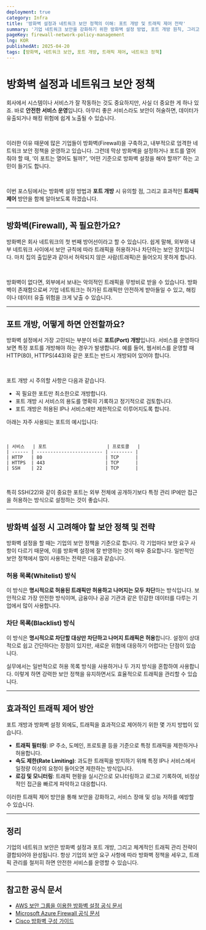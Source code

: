 ```yaml
---
deployment: true
category: Infra
title: '방화벽 설정과 네트워크 보안 정책의 이해: 포트 개방 및 트래픽 제어 전략'
summary: '기업 네트워크 보안을 강화하기 위한 방화벽 설정 방법, 포트 개방 원칙, 그리고 효과적인 트래픽 제어 전략을 친절히 안내합니다.'
pageKey: firewall-network-policy-management
lng: KOR
publishedAt: 2025-04-20
tags: [방화벽, 네트워크 보안, 포트 개방, 트래픽 제어, 네트워크 정책]
---
```


# 방화벽 설정과 네트워크 보안 정책

회사에서 시스템이나 서비스가 잘 작동하는 것도 중요하지만, 사실 더 중요한 게 하나 있죠. 바로 **안전한 서비스 운영**입니다. 아무리 좋은 서비스라도 보안이 허술하면, 데이터가 유출되거나 해킹 위험에 쉽게 노출될 수 있습니다.

<br />

이러한 이유 때문에 많은 기업들이 방화벽(Firewall)을 구축하고, 내부적으로 엄격한 네트워크 보안 정책을 운영하고 있습니다. 그런데 막상 방화벽을 설정하거나 포트를 열어줘야 할 때, ‘이 포트는 열어도 될까?’, ‘어떤 기준으로 방화벽 설정을 해야 할까?’ 하는 고민이 들기도 합니다.

<br />

이번 포스팅에서는 방화벽 설정 방법과 **포트 개방** 시 유의할 점, 그리고 효과적인 **트래픽 제어** 방안을 함께 알아보도록 하겠습니다.

---

## 방화벽(Firewall), 꼭 필요한가요?

방화벽은 회사 네트워크의 첫 번째 방어선이라고 할 수 있습니다. 쉽게 말해, 외부와 내부 네트워크 사이에서 보안 규칙에 따라 트래픽을 허용하거나 차단하는 보안 장치입니다. 마치 집의 출입문과 같아서 허락되지 않은 사람(트래픽)은 들어오지 못하게 합니다.

<br />

방화벽이 없다면, 외부에서 보내는 악의적인 트래픽을 무방비로 받을 수 있습니다. 방화벽이 존재함으로써 기업 네트워크는 허가된 트래픽만 안전하게 받아들일 수 있고, 해킹이나 데이터 유출 위험을 크게 낮출 수 있습니다.

---

## 포트 개방, 어떻게 하면 안전할까요?

방화벽 설정에서 가장 고민되는 부분이 바로 **포트(Port) 개방**입니다. 서비스를 운영하다 보면 특정 포트를 개방해야 하는 경우가 발생합니다. 예를 들어, 웹서비스를 운영할 때 HTTP(80), HTTPS(443)와 같은 포트는 반드시 개방되어 있어야 합니다.

<br />

포트 개방 시 주의할 사항은 다음과 같습니다.

- 꼭 필요한 포트만 최소한으로 개방합니다.
- 포트 개방 시 서비스의 용도를 명확히 기록하고 정기적으로 검토합니다.
- 포트 개방은 허용된 IP나 서비스에만 제한적으로 이루어지도록 합니다.

아래는 자주 사용되는 포트의 예시입니다:

<br />

```
| 서비스   | 포트                      | 프로토콜   |
| ------ | ------------------------ | -------- |
| HTTP   | 80                       | TCP      |
| HTTPS  | 443                      | TCP      |
| SSH    | 22                       | TCP      |
```

<br />

특히 SSH(<codeline>22</codeline>)와 같이 중요한 포트는 외부 전체에 공개하기보다 특정 관리 IP에만 접근을 허용하는 방식으로 설정하는 것이 좋습니다.

---

## 방화벽 설정 시 고려해야 할 보안 정책 및 전략

방화벽 설정을 할 때는 기업의 보안 정책을 기준으로 합니다. 각 기업마다 보안 요구 사항이 다르기 때문에, 이를 방화벽 설정에 잘 반영하는 것이 매우 중요합니다. 일반적인 보안 정책에서 많이 사용하는 전략은 다음과 같습니다.

### 허용 목록(Whitelist) 방식

이 방식은 **명시적으로 허용된 트래픽만 허용하고 나머지는 모두 차단**하는 방식입니다. 보안적으로 가장 안전한 방식이며, 금융이나 공공 기관과 같은 민감한 데이터를 다루는 기업에서 많이 사용합니다.

### 차단 목록(Blacklist) 방식

이 방식은 **명시적으로 차단할 대상만 차단하고 나머지 트래픽은 허용**합니다. 설정이 상대적으로 쉽고 간단하다는 장점이 있지만, 새로운 위협에 대응하기 어렵다는 단점이 있습니다.

실무에서는 일반적으로 허용 목록 방식을 사용하거나 두 가지 방식을 혼합하여 사용합니다. 이렇게 하면 강력한 보안 정책을 유지하면서도 효율적으로 트래픽을 관리할 수 있습니다.

---

## 효과적인 트래픽 제어 방안

포트 개방과 방화벽 설정 외에도, 트래픽을 효과적으로 제어하기 위한 몇 가지 방법이 있습니다.

- **트래픽 필터링**: IP 주소, 도메인, 프로토콜 등을 기준으로 특정 트래픽을 제한하거나 허용합니다.
- **속도 제한(Rate Limiting)**: 과도한 트래픽을 방지하기 위해 특정 IP나 서비스에서 일정량 이상의 요청이 들어오면 제한하는 방식입니다.
- **로깅 및 모니터링**: 트래픽 현황을 실시간으로 모니터링하고 로그로 기록하여, 비정상적인 접근을 빠르게 파악하고 대응합니다.

이러한 트래픽 제어 방안을 통해 보안을 강화하고, 서비스 장애 및 성능 저하를 예방할 수 있습니다.

---

## 정리

기업의 네트워크 보안은 방화벽 설정과 포트 개방, 그리고 체계적인 트래픽 관리 전략이 결합되어야 완성됩니다. 항상 기업의 보안 요구 사항에 따라 방화벽 정책을 세우고, 트래픽 관리를 철저히 하면 안전한 서비스를 운영할 수 있습니다.

---

## 참고한 공식 문서

- [AWS 보안 그룹을 이용한 방화벽 설정 공식 문서](https://docs.aws.amazon.com/ko_kr/vpc/latest/userguide/VPC_SecurityGroups.html)
- [Microsoft Azure Firewall 공식 문서](https://learn.microsoft.com/ko-kr/azure/firewall/overview)
- [Cisco 방화벽 구성 가이드](https://www.cisco.com/c/en/us/td/docs/security/firepower/quick_start/fmc-quick/fmc-quick-guide.html)
